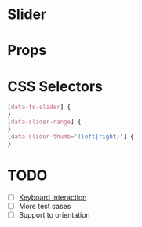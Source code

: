 
# Slider

<Canvas>
  <Story id="atoms-slider--slider" />
</Canvas>

# Props

<ArgsTable of={Slider} />

# CSS Selectors

```css
[data-fs-slider] {
}
[data-slider-range] {
}
[data-slider-thumb='(left|right)'] {
}
```

# TODO

- [ ] [Keyboard Interaction](https://www.w3.org/TR/wai-aria-practices-1.2/#slidertwothumb_kbd_interaction)
- [ ] More test cases
- [ ] Support to orientation

